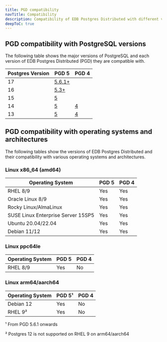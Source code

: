 ```yaml
---
title: PGD compatibility
navTitle: Compatibility
description: Compatibility of EDB Postgres Distributed with different versions of PostgreSQL
deepToC: true
---
```


## PGD compatibility with PostgreSQL versions

The following table shows the major versions of PostgreSQL and each version of EDB Postgres Distributed (PGD) they are compatible with. 

| Postgres Version | PGD 5                  | PGD 4        |
|----------------------|------------------------|--------------|
| 17                   | [5.6.1+](/pgd/5.6/) |              |
| 16                   | [5.3+](/pgd/5.6/)    |              |
| 15                   | [5](/pgd/5.6/)      |              |
| 14                   | [5](/pgd/5.6/)      | [4](/pgd/4/) |
| 13                   | [5](/pgd/5.6/)      | [4](/pgd/4/) |



## PGD compatibility with operating systems and architectures

The following tables show the versions of EDB Postgres Distributed and their compatibility with various operating systems and architectures.

### Linux x86_64 (amd64)

| Operating System                   | PGD 5 | PGD 4 |
|------------------------------------|-------|-------|
| RHEL 8/9                           | Yes   | Yes   |
| Oracle Linux 8/9                   | Yes   | Yes   |
| Rocky Linux/AlmaLinux              | Yes   | Yes   |
| SUSE Linux Enterprise Server 15SP5 | Yes   | Yes   |
| Ubuntu 20.04/22.04                 | Yes   | Yes   |
| Debian 11/12                       | Yes   | Yes   |

### Linux ppc64le

| Operating System | PGD 5 | PGD 4 |
|------------------|-------|-------|
| RHEL 8/9         | Yes   | No    |


### Linux arm64/aarch64

| Operating System | PGD 5&sup1; | PGD 4 |
|------------------|-------|-------|
| Debian 12        | Yes   | No    |
| RHEL 9&sup2;         | Yes   | No    |

&sup1; From PGD 5.6.1 onwards

&sup2; Postgres 12 is not supported on RHEL 9 on arm64/aarch64

